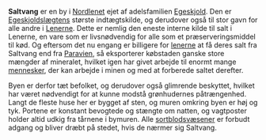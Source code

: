 {{title:Saltvang}}
{{author:Laura Holmegaard}}
{{timestamp:2009-09-18T15:43:59Z}}
{{copyright:Saltvang}}
'''Saltvang''' er en by i [[Nordlenet]] ejet af adelsfamilien [[Egeskjold]]. Den er [[Egeskjoldslægten|Egeskjoldslægtens]] største indtægtskilde, og derudover også til stor gavn for alle andre i [[Lenerne]]. Dette er nemlig den eneste interne kilde til salt i Lenerne, en vare som er livsnødvendig for alle som et præserveringsmiddel til kød. Og eftersom det nu engang er billigere for [[lener|lenerne]] at få deres salt fra Saltvang end fra [[Paravien]], så eksporterer købstaden ganske store mængder af mineralet, hvilket igen har givet arbejde til enormt mange [[menneske|mennesker]], der kan arbejde i minen og med at forberede saltet derefter.

Byen er derfor tæt befolket, og derudover også glimrende beskyttet, hvilket har været nødvendigt for at kunne modstå grønhudernes påtrængenhed. Langt de fleste huse her er bygget af sten, og muren omkring byen er høj og tyk. Portene er konstant bevogtede og stængte om natten, og vagtposter holder altid udkig fra tårnene i bymuren. Alle [[sortblodsvæsener]] er forbudt adgang og bliver dræbt på stedet, hvis de nærmer sig Saltvang.
